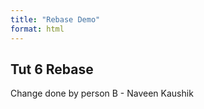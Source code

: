 ```yaml
---
title: "Rebase Demo"
format: html
---
```


## Tut 6 Rebase


Change done by person B - Naveen Kaushik 

